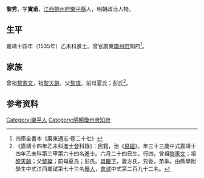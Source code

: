 {{明清人物信息框
| 姓名 = 黎秀
| 原名 =
| 圖片名稱= 
| 圖片大小 =
| 圖片說明 = 
| 最高職務 =
| 國家 = 大明 
| 爵位 =
| 籍貫 = [[江西|江西]][[饒州府|饒州府]][[樂平縣|樂平縣]]
| 族裔 = 
| 字號 = 
| 諡號 =
| 出生日期 = 六月二十四日
| 出生地點 = 
| 逝世日期 = 卒年不詳 
| 逝世地點 =
| 墓葬 =
| 配偶 = 方氏
| 親屬 = 
| 出身 =
* 嘉靖十四年乙未科同進士出身
| 經歷 =
| 著作 = 
}}
'''黎秀'''{{BD|1503年||？年||}}，字'''實甫'''，[[江西|江西]][[饒州府|饒州府]][[樂平縣|樂平縣]]人，明朝政治人物。

==生平==
嘉靖十四年（1535年）乙未科進士。曾官廣東[[瓊州府|瓊州府]]知府<ref>四庫全書本《廣東通志·卷二十七》</ref>。

==家族==
曾祖[[黎憲文|黎憲文]]，祖[[黎天齡|黎天齡]]，父[[黎璨|黎璨]]，前母夏氏；彭氏<ref>《嘉靖十四年乙未科進士登科錄》：民籍，治《[[易經|易經]]》，年三十三歲中式嘉靖十四年乙未科第三甲第六十四名進士。六月二十四日生，行四，曾祖[[黎憲文|黎憲文]]；祖[[黎天齡|黎天齡]]；父[[黎璨|黎璨]]；前母夏氏；彭氏。[[具慶下|具慶下]]，妻方氏，兄委，弟季。由縣學附學生中式江西鄉試第七十三名[[舉人|舉人]]，[[會試|會試]]中式第二百九十二名。</ref>。

== 参考资料 ==
{{reflist}}

{{嘉靖十四年乙未科殿试金榜}}
{{Authority control}}
{{DEFAULTSORT:Li黎}}
[[Category:樂平人|Category:樂平人]]
[[Category:明朝瓊州府知府|Category:明朝瓊州府知府]]
{{明朝人物小作品}}